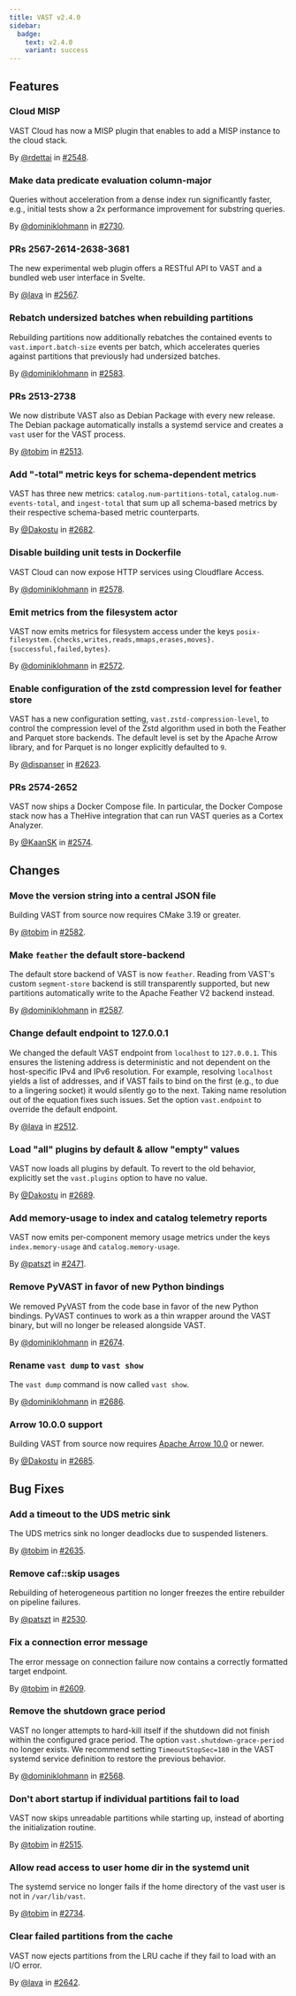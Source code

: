 ```yaml
---
title: VAST v2.4.0
sidebar:
  badge:
    text: v2.4.0
    variant: success
---
```


## Features

### Cloud MISP

VAST Cloud has now a MISP plugin that enables to add a MISP instance to the
cloud stack.

By [@rdettai](https://github.com/rdettai) in [#2548](https://github.com/tenzir/tenzir/pull/2548).

### Make data predicate evaluation column-major

Queries without acceleration from a dense index run significantly faster, e.g.,
initial tests show a 2x performance improvement for substring queries.

By [@dominiklohmann](https://github.com/dominiklohmann) in [#2730](https://github.com/tenzir/tenzir/pull/2730).

### PRs 2567-2614-2638-3681

The new experimental web plugin offers a RESTful API to VAST and a bundled web
user interface in Svelte.

By [@lava](https://github.com/lava) in [#2567](https://github.com/tenzir/tenzir/pull/2567).

### Rebatch undersized batches when rebuilding partitions

Rebuilding partitions now additionally rebatches the contained events to
`vast.import.batch-size` events per batch, which accelerates queries against
partitions that previously had undersized batches.

By [@dominiklohmann](https://github.com/dominiklohmann) in [#2583](https://github.com/tenzir/tenzir/pull/2583).

### PRs 2513-2738

We now distribute VAST also as Debian Package with every new release. The Debian
package automatically installs a systemd service and creates a `vast` user for
the VAST process.

By [@tobim](https://github.com/tobim) in [#2513](https://github.com/tenzir/tenzir/pull/2513).

### Add "-total" metric keys for schema-dependent metrics

VAST has three new metrics: `catalog.num-partitions-total`,
`catalog.num-events-total`, and `ingest-total` that sum up all schema-based
metrics by their respective schema-based metric counterparts.

By [@Dakostu](https://github.com/Dakostu) in [#2682](https://github.com/tenzir/tenzir/pull/2682).

### Disable building unit tests in Dockerfile

VAST Cloud can now expose HTTP services using Cloudflare Access.

By [@dominiklohmann](https://github.com/dominiklohmann) in [#2578](https://github.com/tenzir/tenzir/pull/2578).

### Emit metrics from the filesystem actor

VAST now emits metrics for filesystem access under the keys
`posix-filesystem.{checks,writes,reads,mmaps,erases,moves}.{successful,failed,bytes}`.

By [@dominiklohmann](https://github.com/dominiklohmann) in [#2572](https://github.com/tenzir/tenzir/pull/2572).

### Enable configuration of the zstd compression level for feather store

VAST has a new configuration setting, `vast.zstd-compression-level`, to control
the compression level of the Zstd algorithm used in both the Feather and
Parquet store backends. The default level is set by the Apache Arrow library,
and for Parquet is no longer explicitly defaulted to `9`.

By [@dispanser](https://github.com/dispanser) in [#2623](https://github.com/tenzir/tenzir/pull/2623).

### PRs 2574-2652

VAST now ships a Docker Compose file. In particular, the Docker Compose stack
now has a TheHive integration that can run VAST queries as a Cortex Analyzer.

By [@KaanSK](https://github.com/KaanSK) in [#2574](https://github.com/tenzir/tenzir/pull/2574).

## Changes

### Move the version string into a central JSON file

Building VAST from source now requires CMake 3.19 or greater.

By [@tobim](https://github.com/tobim) in [#2582](https://github.com/tenzir/tenzir/pull/2582).

### Make `feather` the default store-backend

The default store backend of VAST is now `feather`. Reading from VAST's custom
`segment-store` backend is still transparently supported, but new partitions
automatically write to the Apache Feather V2 backend instead.

By [@dominiklohmann](https://github.com/dominiklohmann) in [#2587](https://github.com/tenzir/tenzir/pull/2587).

### Change default endpoint to 127.0.0.1

We changed the default VAST endpoint from `localhost` to `127.0.0.1`. This
ensures the listening address is deterministic and not dependent on the
host-specific IPv4 and IPv6 resolution. For example, resolving `localhost`
yields a list of addresses, and if VAST fails to bind on the first (e.g., to due
to a lingering socket) it would silently go to the next. Taking name resolution
out of the equation fixes such issues. Set the option `vast.endpoint` to
override the default endpoint.

By [@lava](https://github.com/lava) in [#2512](https://github.com/tenzir/tenzir/pull/2512).

### Load "all" plugins by default & allow "empty" values

VAST now loads all plugins by default. To revert to the old behavior,
explicitly set the `vast.plugins` option to have no value.

By [@Dakostu](https://github.com/Dakostu) in [#2689](https://github.com/tenzir/tenzir/pull/2689).

### Add memory-usage to index and catalog telemetry reports

VAST now emits per-component memory usage metrics under the keys
`index.memory-usage` and `catalog.memory-usage`.

By [@patszt](https://github.com/patszt) in [#2471](https://github.com/tenzir/tenzir/pull/2471).

### Remove PyVAST in favor of new Python bindings

We removed PyVAST from the code base in favor of the new Python bindings. PyVAST
continues to work as a thin wrapper around the VAST binary, but will no longer
be released alongside VAST.

By [@dominiklohmann](https://github.com/dominiklohmann) in [#2674](https://github.com/tenzir/tenzir/pull/2674).

### Rename `vast dump` to `vast show`

The `vast dump` command is now called `vast show`.

By [@dominiklohmann](https://github.com/dominiklohmann) in [#2686](https://github.com/tenzir/tenzir/pull/2686).

### Arrow 10.0.0 support

Building VAST from source now requires [Apache Arrow
10.0](https://arrow.apache.org/blog/2022/10/31/10.0.0-release/) or newer.

By [@Dakostu](https://github.com/Dakostu) in [#2685](https://github.com/tenzir/tenzir/pull/2685).

## Bug Fixes

### Add a timeout to the UDS metric sink

The UDS metrics sink no longer deadlocks due to suspended listeners.

By [@tobim](https://github.com/tobim) in [#2635](https://github.com/tenzir/tenzir/pull/2635).

### Remove caf::skip usages

Rebuilding of heterogeneous partition no longer freezes the entire rebuilder on
pipeline failures.

By [@patszt](https://github.com/patszt) in [#2530](https://github.com/tenzir/tenzir/pull/2530).

### Fix a connection error message

The error message on connection failure now contains a correctly formatted
target endpoint.

By [@tobim](https://github.com/tobim) in [#2609](https://github.com/tenzir/tenzir/pull/2609).

### Remove the shutdown grace period

VAST no longer attempts to hard-kill itself if the shutdown did not finish
within the configured grace period. The option `vast.shutdown-grace-period` no
longer exists. We recommend setting `TimeoutStopSec=180` in the VAST systemd
service definition to restore the previous behavior.

By [@dominiklohmann](https://github.com/dominiklohmann) in [#2568](https://github.com/tenzir/tenzir/pull/2568).

### Don't abort startup if individual partitions fail to load

VAST now skips unreadable partitions while starting up, instead of aborting the
initialization routine.

By [@tobim](https://github.com/tobim) in [#2515](https://github.com/tenzir/tenzir/pull/2515).

### Allow read access to user home dir in the systemd unit

The systemd service no longer fails if the home directory of the vast user is
not in `/var/lib/vast`.

By [@tobim](https://github.com/tobim) in [#2734](https://github.com/tenzir/tenzir/pull/2734).

### Clear failed partitions from the cache

VAST now ejects partitions from the LRU cache if they fail to load with an I/O error.

By [@lava](https://github.com/lava) in [#2642](https://github.com/tenzir/tenzir/pull/2642).
